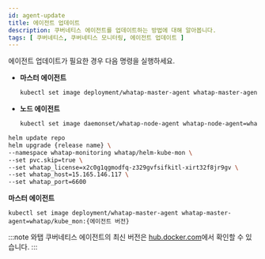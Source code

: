 ```yaml
---
id: agent-update
title: 에이전트 업데이트
description: 쿠버네티스 에이전트를 업데이트하는 방법에 대해 알아봅니다.
tags: [ 쿠버네티스, 쿠버네티스 모니터링, 에이전트 업데이트 ]
---
```



에이전트 업데이트가 필요한 경우 다음 명령을 실행하세요.

<Tabs groupId='k8stype'>

<TabItem value='kubernetes' label='KUBERNETES' default>

* **마스터 에이전트**

  ```bash
  kubectl set image deployment/whatap-master-agent whatap-master-agent=whatap/kube_mon:{에이전트 버전} -n whatap-monitoring
  ```

* **노드 에이전트**

  ```bash
  kubectl set image daemonset/whatap-node-agent whatap-node-agent=whatap/kube_mon:{에이전트 버전} -n whatap-monitoring
  ```

</TabItem>

<TabItem value='hk8s' label='HELM-KUBERNETES'>

```bash
helm update repo 
helm upgrade {release name} \
--namespace whatap-monitoring whatap/helm-kube-mon \
--set pvc.skip=true \
--set whatap_license=x2c0g1qgmodfq-z329gvfsifkitl-xirt32f8jr9gv \
--set whatap_host=15.165.146.117 \
--set whatap_port=6600
```

</TabItem>

<TabItem value='eksfragate' label='EKS Fargate'>

**마스터 에이전트**

```
kubectl set image deployment/whatap-master-agent whatap-master-agent=whatap/kube_mon:{에이전트 버전}
```

</TabItem>

</Tabs>

:::note
와탭 쿠버네티스 에이전트의 최신 버전은 [hub.docker.com](https://hub.docker.com/r/whatap/kube_mon/tags)에서 확인할 수 있습니다.
:::
